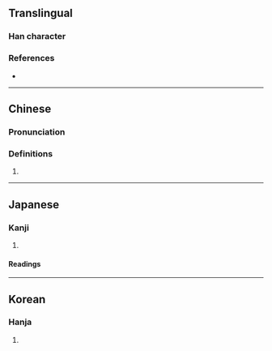 {{also|沌}}
{{character info/new}}
==Translingual==

===Han character===
{{Han char|rn=9|rad=人|as=04|sn=6|four=25217|canj=OPU,XOPU|ids=⿰亻屯}}

===References===
* {{Han ref|kx=0095.100|dkj=00427|dj=0201.100|hdz=10120.070|uh=4F05|ud=20229|bh=C9B6|bd=51638}}

----

==Chinese==
{{zh-forms}}

===Pronunciation===
{{zh-pron
|m=dùn
|c=deon6
|mc=
|oc=
|ma=
}}

===Definitions===
{{zh-hanzi}}

# {{zh-only|倱伅}}

----

==Japanese==

===Kanji===
{{ja-kanji|grade=|rs=人04}}

# {{defn|lang=ja|sort=人04}}

====Readings====
{{ja-readings
|goon=どん
|kanon=とん
}}

----

==Korean==

===Hanja===
{{ko-hanja|hangeul=돈|rv=don|mr=ton}}

# {{defn|lang=ko|sort=人04}}